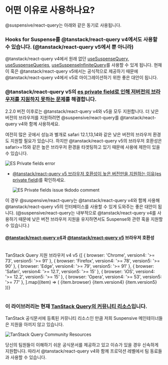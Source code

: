 
# 어떤 이유로 사용하나요?

@suspensive/react-query는 아래와 같은 동기로 사용됩니다.

<Steps>

### Hooks for Suspense를 @tanstack/react-query v4에서도 사용할 수 있습니다. (@tanstack/react-query v5에서 뿐 아니라)

@tanstack/react-query v4에서 원래 없던 [useSuspenseQuery](/docs/react-query/useSuspenseQuery), [useSuspenseQueries](/docs/react-query/useSuspenseQueries), [useSuspenseInfiniteQuery](/docs/react-query/useSuspenseInfiniteQuery)를 사용할 수 있게 됩니다. 현재 이 훅은 @tanstack/react-query v5에서는 공식적으로 제공하기 때문에 @tanstack/react-query v4에서 v5로 마이그레이션하기 위한 좋은 대안이 됩니다.

### @tanstack/react-query v5의 [es private field로 인해 저버전의 브라우저를 지원하지 못하는 문제](https://github.com/TanStack/query/issues/6371#issuecomment-1810246027)를 해결합니다.

<Callout type='info'>

2.2.0 버전 이후로는 @tanstack/react-query v4와 v5을 모두 지원합니다. 더 낮은 버전의 브라우저를 지원하려면 @suspensive/react-query를 @tanstack/react-query v4와 함께 사용하세요.

</Callout>

여전히 많은 곳에서 성능과 별개로 safari 12.1,13,14와 같은 낮은 버전의 브라우저 환경도 지원할 필요가 있습니다. 하지만 @tanstack/react-query v5의 브라우저 호환성은 safari>=15와 같은 높은 브라우저 환경을 타겟팅하고 있기 때문에 사용에 제한이 있을 수 있습니다.

![ES Private fields error](/img/react-query_private-class-fields-error.png)

- [@tanstack/react-query v5 브라우저 호환성이 높은 버전만을 지원하는 이유(es private field)](https://github.com/TanStack/query/issues/6371#issuecomment-1810246027)를 확인하세요.

  ![ES Private fields issue tkdodo comment](/img/react-query_private-class-fields-tkdodo-comment.png)

이 경우 @suspensive/react-query는 @tanstack/react-query v4와 함께 사용해 @tanstack/react-query v5의 인터페이스를 사용할 수 있게 도와주는 좋은 대안이 됩니다.
(@suspensive/react-query는 내부적으로 @tanstack/react-query v4를 사용하기 때문에 낮은 버전 브라우저 지원을 유지하면서도 Suspense와 관련 훅을 지원할 수 있습니다.)

#### [@tanstack/react-query v4](https://tanstack.com/query/v4/docs/framework/react/installation#requirements)과 [@tanstack/react-query v5](https://tanstack.com/query/v5/docs/framework/react/installation#requirements) 브라우저 호환성

<br />

<Table>
  <thead>
    <Table.Tr>
      <Table.Th>TanStack Query 지원 브라우저</Table.Th>
      <Table.Th>v4</Table.Th>
      <Table.Th>v5</Table.Th>
    </Table.Tr>
  </thead>
  <tbody>
    {[
      { browser: 'Chrome', version4: '>= 73', version5: '>= 91' },
      { browser: 'Firefox', version4: '>= 78', version5: '>= 90' },
      { browser: 'Edge', version4: '>= 79', version5: '>= 91' },
      { browser: 'Safari', version4: '>= 12.1', version5: '>= 15' },
      { browser: 'iOS', version4: '>= 12.2', version5: '>= 15' },
      { browser: 'Opera', version4: '>= 53', version5: '>= 77' },
    ].map((item) => (
      <Table.Tr key={item.browser}>
        <Table.Td>{item.browser}</Table.Td>
        <Table.Td className="text-center">{item.version4}</Table.Td>
        <Table.Td className="text-center">{item.version5}</Table.Td>
      </Table.Tr>
    ))}
  </tbody>
</Table>

### 이 라이브러리는 현재 [TanStack Query의 커뮤니티 리소스](https://tanstack.com/query/v4/docs/framework/react/community/suspensive-react-query)입니다.

TanStack 공식문서에 등록된 커뮤니티 리소스인 만큼 저희 Suspensive 메인테이너들은 지원을 아끼지 않고 있습니다.

![TanStack Query Community Resources](/img/react-query_community-resources.png)

당신의 팀원들이 이해하기 쉬운 공식문서를 제공하고 있고 이슈가 있을 경우 신속하게 지원합니다.
따라서 @tanstack/react-query v4와 함께 프로덕션 레벨에서 팀 동료들과 사용할 수 있습니다.

</Steps>
